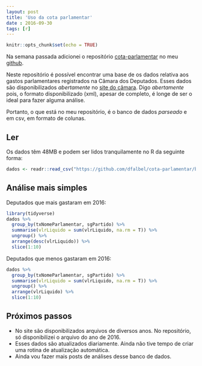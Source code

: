 ```yaml
---
layout: post
title: 'Uso da cota parlamentar'
date : 2016-09-30
tags: [r]
--- 
```


```r
knitr::opts_chunk$set(echo = TRUE)
```

Na semana passada adicionei o repositório [cota-parlamentar](https://github.com/dfalbel/cota-parlamentar) no meu [github](https://github.com/dfalbel).

Neste repositório é possível encontrar uma base de os dados relativa aos gastos parlamentares registrados na Câmara dos Deputados. Esses dados são disponibilizados *abertamente* no [site do câmara](http://www2.camara.leg.br/transparencia/cota-para-exercicio-da-atividade-parlamentar/dados-abertos-cota-parlamentar). Digo *abertamente* pois, o formato disponibilizado (xml), apesar de completo, é longe de ser o ideal para fazer alguma análise.

Portanto, o que está no meu repositório, é o banco de dados *parseado* e em csv, em formato de colunas. 

## Ler

Os dados têm 48MB e podem ser lidos tranquilamente no R da seguinte forma:

```r
dados <- readr::read_csv("https://github.com/dfalbel/cota-parlamentar/blob/master/data/cota-parlamentar-2016.csv?raw=true")
```


## Análise mais simples

Deputados que mais gastaram em 2016:

```r
library(tidyverse)
dados %>%
  group_by(txNomeParlamentar, sgPartido) %>%
  summarise(vlrLiquido = sum(vlrLiquido, na.rm = T)) %>%
  ungroup() %>%
  arrange(desc(vlrLiquido)) %>%
  slice(1:10)
```

Deputados que menos gastaram em 2016:

```r
dados %>%
  group_by(txNomeParlamentar, sgPartido) %>%
  summarise(vlrLiquido = sum(vlrLiquido, na.rm = T)) %>%
  ungroup() %>%
  arrange(vlrLiquido) %>%
  slice(1:10)
```

## Próximos passos

* No site são disponibilizados arquivos de diversos anos. No repositório, só disponibilizei o arquivo do ano de 2016.
* Esses dados são atualizados diariamente. Ainda não tive tempo de criar uma rotina de atualização automática.
* Ainda vou fazer mais posts de análises desse banco de dados.

